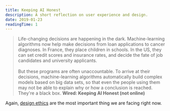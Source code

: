 ```yaml
---
title: Keeping AI Honest
description: A short reflection on user experience and design.
date: 2019-01-23
readingTime: 1
---
```


>Life-changing decisions are happening in the dark. Machine-learning algorithms now help make decisions from loan applications to cancer diagnoses. In France, they place children in schools. In the US, they can set credit scores and insurance rates, and decide the fate of job candidates and university applicants. <br /><br />
But these programs are often unaccountable. To arrive at their decisions, machine-learning algorithms automatically build complex models based on big data sets, so that even the people using them may not be able to explain why or how a conclusion is reached. They're a black box.
**Wired: Keeping AI Honest (not online)**

Again, <a href="/moral-implications-apps/">design ethics</a> are the most important thing we are facing right now.